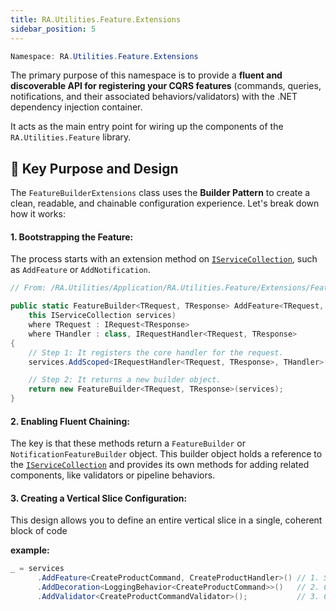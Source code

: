 ```yaml
---
title: RA.Utilities.Feature.Extensions
sidebar_position: 5
---
```


```powershell
Namespace: RA.Utilities.Feature.Extensions
```

The primary purpose of this namespace is to provide a **fluent and discoverable API for registering your CQRS features**
(commands, queries, notifications, and their associated behaviors/validators) with the .NET dependency injection container.

It acts as the main entry point for wiring up the components of the `RA.Utilities.Feature` library.

## 🔑 Key Purpose and Design

The `FeatureBuilderExtensions` class uses the **Builder Pattern** to create a clean, readable, and chainable configuration experience.
Let's break down how it works:

#### 1. Bootstrapping the Feature:
The process starts with an extension method on [`IServiceCollection`](https://learn.microsoft.com/en-us/dotnet/api/microsoft.extensions.dependencyinjection.iservicecollection),
such as `AddFeature` or `AddNotification`.

```csharp showLineNumbers
// From: /RA.Utilities/Application/RA.Utilities.Feature/Extensions/FeatureBuilderExtensions.cs

public static FeatureBuilder<TRequest, TResponse> AddFeature<TRequest, TResponse, THandler>(
    this IServiceCollection services)
    where TRequest : IRequest<TResponse>
    where THandler : class, IRequestHandler<TRequest, TResponse>
{
    // Step 1: It registers the core handler for the request.
    services.AddScoped<IRequestHandler<TRequest, TResponse>, THandler>();

    // Step 2: It returns a new builder object.
    return new FeatureBuilder<TRequest, TResponse>(services);
}
```

#### 2. Enabling Fluent Chaining:
The key is that these methods return a `FeatureBuilder` or `NotificationFeatureBuilder` object.
This builder object holds a reference to the [`IServiceCollection`](https://learn.microsoft.com/en-us/dotnet/api/microsoft.extensions.dependencyinjection.iservicecollection)
and provides its own methods for adding related components, like validators or pipeline behaviors.

#### 3. Creating a Vertical Slice Configuration:
This design allows you to define an entire vertical slice in a single, coherent block of code

**example:**
```csharp showLineNumbers
_ = services
      .AddFeature<CreateProductCommand, CreateProductHandler>() // 1. Starts with the extension method
      .AddDecoration<LoggingBehavior<CreateProductCommand>>()   // 2. Chains a behavior from the returned builder
      .AddValidator<CreateProductCommandValidator>();           // 3. Chains a validator from the builder
```

<br />
<br />


<DocCardList />